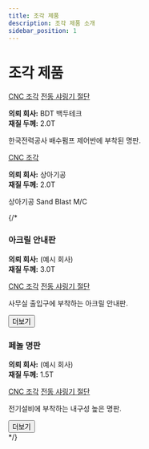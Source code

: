 ```yaml
---
title: 조각 제품
description: 조각 제품 소개
sidebar_position: 1
---
```



# 조각 제품

<Tabs>
  <TabItem value="al" label="알루미늄 (AL)" default>
    <Columns>
      <Column>
        <Card shadow='tl'>
          <CardImage
                style={{ padding: '1rem' }}
                cardImageUrl='/img/product/조각/알루미늄_조각_2.0T_한국전력공사_배수펌프_제어반_제원_명판.png'
            />
          <CardBody>
            <p>
            <a href="/docs/education/process/engraving" className="badge badge--info" style={{ marginRight: '0.5em' }}>CNC 조각</a>
            <a href="/docs/education/machinery/cutting-machines" className="badge badge--primary" style={{ marginRight: '0.5em' }}>전동 샤링기 절단</a>
            </p>
            <div style={{ margin: '0.5em 0' }}>
            <strong>의뢰 회사:</strong> BDT 백두테크<br/>
            <strong>재질 두께:</strong> 2.0T<br/>
            </div>
            <p style={{ marginTop: '0.5em' }}>
            한국전력공사 배수펌프 제어반에 부착된 명판.
            </p>
          </CardBody>
        </Card>
      </Column>
      <Column className="margin-top--sm">
        <Card shadow='tl'>
          <CardImage
                style={{ padding: '1rem' }}
                cardImageUrl='/img/product/조각/알루미늄_조각_2.0T_상아기공.jpeg'
            />
          <CardBody>
            <p>
            <a href="/docs/education/process/engraving" className="badge badge--info" style={{ marginRight: '0.5em' }}>CNC 조각</a>
            </p>
            <div style={{ margin: '0.5em 0' }}>
            <strong>의뢰 회사:</strong> 상아기공<br/>
            <strong>재질 두께:</strong> 2.0T<br/>
            </div>
            <p style={{ marginTop: '0.5em' }}>
            상아기공 Sand Blast M/C
            </p>
          </CardBody>
        </Card>
      </Column>
    </Columns>
  </TabItem>
  {/* <TabItem value="ac" label="아크릴 (AC)">
    <Card>
      <CardImage
        style={{ backgroundColor: 'white' }}
        cardImageUrl='/img/product/예시_아크릴_안내판.png'
      />
      <CardBody style={{ backgroundColor: 'white', color: '#333' }} textAlign='center'>
        <h3>아크릴 안내판</h3>
        <p>
          <strong>의뢰 회사:</strong> (예시 회사)<br/>
          <strong>재질 두께:</strong> 3.0T<br/>
        </p>
        <div style={{ margin: '0.5em 0' }}>
          <a href="/education/process/engraving" className="badge badge--info" style={{ marginRight: '0.5em' }}>CNC 조각</a>
          <a href="/education/machinery/cutting-machines" className="badge badge--primary" style={{ marginRight: '0.5em' }}>전동 샤링기 절단</a>
        </div>
        <p style={{ marginTop: '0.5em' }}>
          사무실 출입구에 부착하는 아크릴 안내판.
        </p>
      </CardBody>
      <CardFooter style={{ backgroundColor: '#f5f5f5', color: '#333' }} className='text--center'>
        <div className='button-group button-group--block'>
          <button className='button button--secondary'>더보기</button>
        </div>
      </CardFooter>
    </Card>
  </TabItem>
  <TabItem value="ph" label="페놀 (PH)">
    <Card>
      <CardImage
        style={{ backgroundColor: 'white' }}
        cardImageUrl='/img/product/예시_페놀_명판.png'
      />
      <CardBody style={{ backgroundColor: 'white', color: '#333' }} textAlign='center'>
        <h3>페놀 명판</h3>
        <p>
          <strong>의뢰 회사:</strong> (예시 회사)<br/>
          <strong>재질 두께:</strong> 1.5T<br/>
        </p>
        <div style={{ margin: '0.5em 0' }}>
          <a href="/education/process/engraving" className="badge badge--info" style={{ marginRight: '0.5em' }}>CNC 조각</a>
          <a href="/education/machinery/cutting-machines" className="badge badge--primary" style={{ marginRight: '0.5em' }}>전동 샤링기 절단</a>
        </div>
        <p style={{ marginTop: '0.5em' }}>
          전기설비에 부착하는 내구성 높은 명판.
        </p>
      </CardBody>
      <CardFooter style={{ backgroundColor: '#f5f5f5', color: '#333' }} className='text--center'>
        <div className='button-group button-group--block'>
          <button className='button button--secondary'>더보기</button>
        </div>
      </CardFooter>
    </Card>
  </TabItem> */}
</Tabs>
